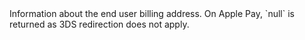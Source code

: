   
<ParamField body="Billing" type="object">   
Information about the end user billing address. On Apple Pay, `null` is returned as 3DS redirection does not apply.  
</ParamField>